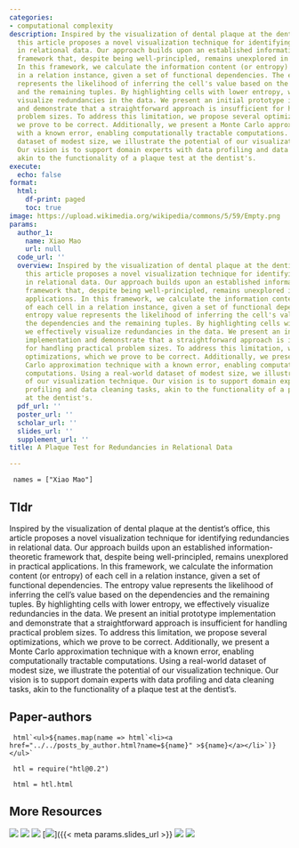 ```yaml
---
categories:
- computational complexity
description: Inspired by the visualization of dental plaque at the dentist's office,
  this article proposes a novel visualization technique for identifying redundancies
  in relational data. Our approach builds upon an established information-theoretic
  framework that, despite being well-principled, remains unexplored in practical applications.
  In this framework, we calculate the information content (or entropy) of each cell
  in a relation instance, given a set of functional dependencies. The entropy value
  represents the likelihood of inferring the cell's value based on the dependencies
  and the remaining tuples. By highlighting cells with lower entropy, we effectively
  visualize redundancies in the data. We present an initial prototype implementation
  and demonstrate that a straightforward approach is insufficient for handling practical
  problem sizes. To address this limitation, we propose several optimizations, which
  we prove to be correct. Additionally, we present a Monte Carlo approximation technique
  with a known error, enabling computationally tractable computations. Using a real-world
  dataset of modest size, we illustrate the potential of our visualization technique.
  Our vision is to support domain experts with data profiling and data cleaning tasks,
  akin to the functionality of a plaque test at the dentist's.
execute:
  echo: false
format:
  html:
    df-print: paged
    toc: true
image: https://upload.wikimedia.org/wikipedia/commons/5/59/Empty.png
params:
  author_1:
    name: Xiao Mao
    url: null
  code_url: ''
  overview: Inspired by the visualization of dental plaque at the dentist's office,
    this article proposes a novel visualization technique for identifying redundancies
    in relational data. Our approach builds upon an established information-theoretic
    framework that, despite being well-principled, remains unexplored in practical
    applications. In this framework, we calculate the information content (or entropy)
    of each cell in a relation instance, given a set of functional dependencies. The
    entropy value represents the likelihood of inferring the cell's value based on
    the dependencies and the remaining tuples. By highlighting cells with lower entropy,
    we effectively visualize redundancies in the data. We present an initial prototype
    implementation and demonstrate that a straightforward approach is insufficient
    for handling practical problem sizes. To address this limitation, we propose several
    optimizations, which we prove to be correct. Additionally, we present a Monte
    Carlo approximation technique with a known error, enabling computationally tractable
    computations. Using a real-world dataset of modest size, we illustrate the potential
    of our visualization technique. Our vision is to support domain experts with data
    profiling and data cleaning tasks, akin to the functionality of a plaque test
    at the dentist's.
  pdf_url: ''
  poster_url: ''
  scholar_url: ''
  slides_url: ''
  supplement_url: ''
title: A Plaque Test for Redundancies in Relational Data

---
```

```ojs

 names = ["Xiao Mao"] 

``` 

## Tldr 
Inspired by the visualization of dental plaque at the dentist's office, this article proposes a novel visualization technique for identifying redundancies in relational data. Our approach builds upon an established information-theoretic framework that, despite being well-principled, remains unexplored in practical applications. In this framework, we calculate the information content (or entropy) of each cell in a relation instance, given a set of functional dependencies. The entropy value represents the likelihood of inferring the cell's value based on the dependencies and the remaining tuples. By highlighting cells with lower entropy, we effectively visualize redundancies in the data. We present an initial prototype implementation and demonstrate that a straightforward approach is insufficient for handling practical problem sizes. To address this limitation, we propose several optimizations, which we prove to be correct. Additionally, we present a Monte Carlo approximation technique with a known error, enabling computationally tractable computations. Using a real-world dataset of modest size, we illustrate the potential of our visualization technique. Our vision is to support domain experts with data profiling and data cleaning tasks, akin to the functionality of a plaque test at the dentist's.

## Paper-authors

```ojs

 html`<ul>${names.map(name => html`<li><a href="../../posts_by_author.html?name=${name}" >${name}</a></li>`)}</ul>` 

``` 

```ojs

 htl = require("htl@0.2") 

``` 

```ojs

 html = htl.html 

``` 

## More Resources
[![](https://img.shields.io/badge/citation-scholar-9cf?style=flat.svg)]({{< meta params.scholar_url >}})
[![](https://img.shields.io/badge/PDF-green?style=flat)]({{< meta params.pdf_url >}})
[![](https://img.shields.io/badge/supplement-yellowgreen?style=flat)]({{< meta params.supplement_url >}})
[![](https://img.shields.io/badge/blog-blue?style=flat)]({{< meta params.slides_url >}}
[![](https://img.shields.io/badge/poster-yellow?style=flat)]({{< meta params.poster_url >}})
[![](https://img.shields.io/badge/code-blueviolet?style=flat)]({{< meta params.code_url >}})
